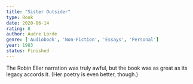 ```yaml
---
title: "Sister Outsider"
type: Book
date: 2020-06-14
rating: 8
author: Audre Lorde
genre: ['Audiobook', 'Non-Fiction', 'Essays', 'Personal']
year: 1983
status: Finished
---
```


The Robin Eller narration was truly awful, but the book was as great as its legacy accords it.  (Her poetry is even better, though.)
